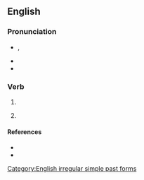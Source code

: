 ==English==

===Pronunciation===
* {{enPR|ə-wōk'}}, {{IPA|/əˈwəʊk/|lang=en}}
* {{audio|En-us-awoke.ogg|Audio (US)|lang=en}}
* {{rhymes|əʊk|lang=en}}

===Verb===
{{head|en|verb form}}

# {{en-simple past of|awake}}
# {{lb|en|rare}} {{past participle of|awake|lang=en}}

====References====
* {{R:American Heritage 2000|awoke}}
* {{R:Dictionary.com|awoke}}

[[Category:English irregular simple past forms]]